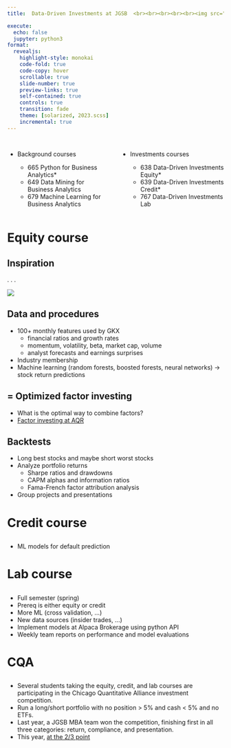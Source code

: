 ```yaml
---
title:  Data-Driven Investments at JGSB  <br><br><br><br><br><img src="RiceBusiness-transparent-logo-sm.png"  height=80>

execute:
  echo: false
  jupyter: python3
format: 
  revealjs:
    highlight-style: monokai
    code-fold: true
    code-copy: hover
    scrollable: true
    slide-number: true
    preview-links: true
    self-contained: true
    controls: true
    transition: fade
    theme: [solarized, 2023.scss]
    incremental: true
---
```


## 

:::: {.columns}

::: {.column width="50%"}

- Background courses

  - 665 Python for Business Analytics*
  - 649 Data Mining for Business Analytics
  - 679 Machine Learning for Business Analytics
:::



::: {.column width="50%"}


- Investments courses

  - 638 Data-Driven Investments Equity*
  - 639 Data-Driven Investments Credit*
  - 767 Data-Driven Investments Lab
:::

::::

# Equity course

## Inspiration

. . .

![](GKX.jpg)

## Data and procedures

- 100+ monthly features used by GKX
  - financial ratios and growth rates
  - momentum, volatility, beta, market cap, volume
  - analyst forecasts and earnings surprises
- Industry membership
- Machine learning (random forests, boosted forests, neural networks) $\rightarrow$ stock return predictions

## = Optimized factor investing

- What is the optimal way to combine factors?
- [Factor investing at AQR](https://www.aqr.com/Learning-Center/Systematic-Equities/Systematic-Equities-A-Closer-Look?gclid=Cj0KCQiA_8OPBhDtARIsAKQu0gZS3uj9A0fdCN5eB_P-uUfY0VWr2uY9MW503bgPnO7DbQeVr2_WlxkaAlwhEALw_wcB){.external target="_blank"}

## Backtests

- Long best stocks and maybe short worst stocks
- Analyze portfolio returns
  - Sharpe ratios and drawdowns
  - CAPM alphas and information ratios
  - Fama-French factor attribution analysis
- Group projects and presentations

# Credit course

##

- ML models for default prediction

# Lab course

## 

- Full semester (spring)
- Prereq is either equity or credit
- More ML (cross validation, ...)
- New data sources (insider trades, ...)
- Implement models at Alpaca Brokerage using python API
- Weekly team reports on performance and model evaluations

# CQA

## 

- Several students taking the equity, credit, and lab courses are participating in the Chicago Quantitative Alliance investment competition.
- Run a long/short portfolio with no position > 5% and cash < 5% and no ETFs.
- Last year, a JGSB MBA team won the competition, finishing first in all three categories: return, compliance, and presentation.
- This year, [at the 2/3 point](https://www.cqa.org/current_challenge){target="_blank"}
